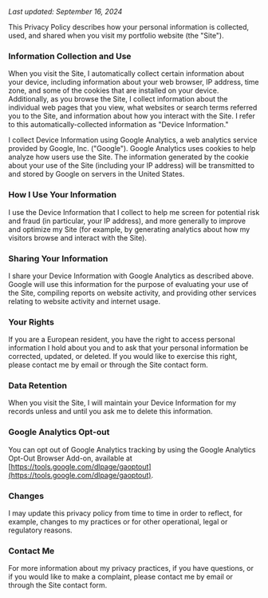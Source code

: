 _Last updated: September 16, 2024_

This Privacy Policy describes how your personal information is collected, used, and shared when you visit my portfolio website (the "Site").

### Information Collection and Use

When you visit the Site, I automatically collect certain information about your device, including information about your web browser, IP address, time zone, and some of the cookies that are installed on your device. Additionally, as you browse the Site, I collect information about the individual web pages that you view, what websites or search terms referred you to the Site, and information about how you interact with the Site. I refer to this automatically-collected information as "Device Information."

I collect Device Information using Google Analytics, a web analytics service provided by Google, Inc. ("Google"). Google Analytics uses cookies to help analyze how users use the Site. The information generated by the cookie about your use of the Site (including your IP address) will be transmitted to and stored by Google on servers in the United States.

### How I Use Your Information

I use the Device Information that I collect to help me screen for potential risk and fraud (in particular, your IP address), and more generally to improve and optimize my Site (for example, by generating analytics about how my visitors browse and interact with the Site).

### Sharing Your Information

I share your Device Information with Google Analytics as described above. Google will use this information for the purpose of evaluating your use of the Site, compiling reports on website activity, and providing other services relating to website activity and internet usage.

### Your Rights

If you are a European resident, you have the right to access personal information I hold about you and to ask that your personal information be corrected, updated, or deleted. If you would like to exercise this right, please contact me by email or through the Site contact form.

### Data Retention

When you visit the Site, I will maintain your Device Information for my records unless and until you ask me to delete this information.

### Google Analytics Opt-out

You can opt out of Google Analytics tracking by using the Google Analytics Opt-Out Browser Add-on, available at [https://tools.google.com/dlpage/gaoptout](https://tools.google.com/dlpage/gaoptout).

### Changes

I may update this privacy policy from time to time in order to reflect, for example, changes to my practices or for other operational, legal or regulatory reasons.

### Contact Me

For more information about my privacy practices, if you have questions, or if you would like to make a complaint, please contact me by email or through the Site contact form.